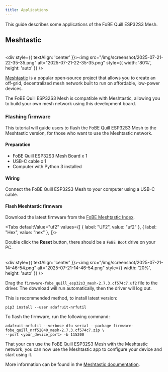 ```yaml
---
title: Applications
---
```



This guide describes some applications of the FoBE Quill ESP32S3 Mesh.

## Meshtastic

<br/><div style={{ textAlign: 'center' }}><img src="/img/screenshot/2025-07-21-22-35-35.png" alt="2025-07-21-22-35-35.png" style={{ width: '80%', height: 'auto' }} /></div><br/>

[Meshtastic](https://meshtastic.org) is a popular open-source project that allows you to create an off-grid, decentralized mesh network built to run on affordable, low-power devices.

The FoBE Quill ESP32S3 Mesh is compatible with Meshtastic, allowing you to build your own mesh network using this development board.

### Flashing firmware

This tutorial will guide users to flash the FoBE Quill ESP32S3 Mesh to the Meshtastic version, for those who want to use the Meshtastic network.

#### Preparation

- FoBE Quill ESP32S3 Mesh Board x 1
- USB-C cable x 1
- Computer with Python 3 installed

#### Wiring

Connect the FoBE Quill ESP32S3 Mesh to your computer using a USB-C cable.

#### Flash Meshtastic firmware

Download the latest firmware from the [FoBE Meshtastic Index](https://meshtastic.fobestudio.com/?path=firmwares/fobe_quill_esp32s3_mesh).

<Tabs defaultValue="uf2" values={[
    { label: "UF2", value: "uf2" },
    { label: "Hex", value: "hex" },
]}>
<TabItem value="uf2">

Double click the **Reset** button, there should be a `FoBE Boot` drive on your PC.

<br/><div style={{ textAlign: 'center' }}><img src="/img/screenshot/2025-07-21-14-46-54.png" alt="2025-07-21-14-46-54.png" style={{ width: '20%', height: 'auto' }} /></div><br/>

Drag the `firmware-fobe_quill_esp32s3_mesh-2.7.3.cf574c7.uf2` file to the driver. The download will run automatically, then the driver will log out.

</TabItem>
<TabItem value="hex">

This is recommended method, to install latest version:

```shell
pip3 install --user adafruit-nrfutil
```

To flash the firmware, run the following command:

```shell
adafruit-nrfutil --verbose dfu serial --package firmware-fobe_quill_nrf52840_mesh-2.7.3.cf574c7.zip \
--port <your_device_port> -b 115200
```

</TabItem>
</Tabs>

That your can use the FoBE Quill ESP32S3 Mesh with the Meshtastic network, you can now use the Meshtastic app to configure your device and start using it.

More information can be found in the [Meshtastic documentation](https://meshtastic.org/docs/).
